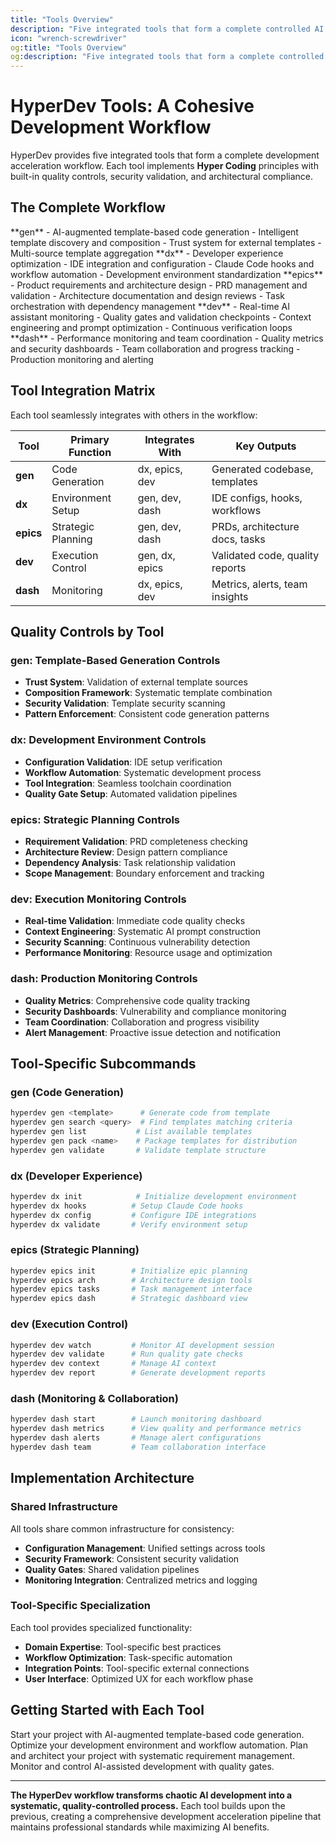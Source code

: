 ```yaml
---
title: "Tools Overview"
description: "Five integrated tools that form a complete controlled AI development workflow - from project kickstart to production monitoring."
icon: "wrench-screwdriver"
og:title: "Tools Overview"
og:description: "Five integrated tools that form a complete controlled AI development workflow - from project kickstart to production monitoring."
---
```


# HyperDev Tools: A Cohesive Development Workflow

HyperDev provides five integrated tools that form a complete development acceleration workflow. Each tool implements **Hyper Coding** principles with built-in quality controls, security validation, and architectural compliance.

## The Complete Workflow

<Steps>
  <Step title="1. Project Kickstart" icon="rocket">
    **gen** - AI-augmented template-based code generation
    - Intelligent template discovery and composition
    - Trust system for external templates
    - Multi-source template aggregation
  </Step>
  <Step title="2. Setup Customization" icon="settings">
    **dx** - Developer experience optimization
    - IDE integration and configuration
    - Claude Code hooks and workflow automation
    - Development environment standardization
  </Step>
  <Step title="3. Strategic Planning" icon="map">
    **epics** - Product requirements and architecture design
    - PRD management and validation
    - Architecture documentation and design reviews
    - Task orchestration with dependency management
  </Step>
  <Step title="4. Execution Control" icon="play">
    **dev** - Real-time AI assistant monitoring
    - Quality gates and validation checkpoints
    - Context engineering and prompt optimization
    - Continuous verification loops
  </Step>
  <Step title="5. Monitoring & Collaboration" icon="chart-bar">
    **dash** - Performance monitoring and team coordination
    - Quality metrics and security dashboards
    - Team collaboration and progress tracking
    - Production monitoring and alerting
  </Step>
</Steps>

## Tool Integration Matrix

Each tool seamlessly integrates with others in the workflow:

| Tool | Primary Function | Integrates With | Key Outputs |
|------|------------------|-----------------|-------------|
| **gen** | Code Generation | dx, epics, dev | Generated codebase, templates |
| **dx** | Environment Setup | gen, dev, dash | IDE configs, hooks, workflows |
| **epics** | Strategic Planning | gen, dev, dash | PRDs, architecture docs, tasks |
| **dev** | Execution Control | gen, dx, epics | Validated code, quality reports |
| **dash** | Monitoring | dx, epics, dev | Metrics, alerts, team insights |

## Quality Controls by Tool

### gen: Template-Based Generation Controls
- **Trust System**: Validation of external template sources
- **Composition Framework**: Systematic template combination
- **Security Validation**: Template security scanning
- **Pattern Enforcement**: Consistent code generation patterns

### dx: Development Environment Controls  
- **Configuration Validation**: IDE setup verification
- **Workflow Automation**: Systematic development process
- **Tool Integration**: Seamless toolchain coordination
- **Quality Gate Setup**: Automated validation pipelines

### epics: Strategic Planning Controls
- **Requirement Validation**: PRD completeness checking
- **Architecture Review**: Design pattern compliance
- **Dependency Analysis**: Task relationship validation
- **Scope Management**: Boundary enforcement and tracking

### dev: Execution Monitoring Controls
- **Real-time Validation**: Immediate code quality checks
- **Context Engineering**: Systematic AI prompt construction
- **Security Scanning**: Continuous vulnerability detection
- **Performance Monitoring**: Resource usage and optimization

### dash: Production Monitoring Controls
- **Quality Metrics**: Comprehensive code quality tracking
- **Security Dashboards**: Vulnerability and compliance monitoring
- **Team Coordination**: Collaboration and progress visibility
- **Alert Management**: Proactive issue detection and notification

## Tool-Specific Subcommands

### gen (Code Generation)
```bash
hyperdev gen <template>      # Generate code from template
hyperdev gen search <query>  # Find templates matching criteria
hyperdev gen list           # List available templates
hyperdev gen pack <name>    # Package templates for distribution
hyperdev gen validate       # Validate template structure
```

### dx (Developer Experience)
```bash
hyperdev dx init            # Initialize development environment
hyperdev dx hooks          # Setup Claude Code hooks
hyperdev dx config         # Configure IDE integrations
hyperdev dx validate       # Verify environment setup
```

### epics (Strategic Planning)
```bash
hyperdev epics init        # Initialize epic planning
hyperdev epics arch        # Architecture design tools
hyperdev epics tasks       # Task management interface
hyperdev epics dash        # Strategic dashboard view
```

### dev (Execution Control)
```bash
hyperdev dev watch         # Monitor AI development session
hyperdev dev validate      # Run quality gate checks
hyperdev dev context       # Manage AI context
hyperdev dev report        # Generate development reports
```

### dash (Monitoring & Collaboration)
```bash
hyperdev dash start        # Launch monitoring dashboard
hyperdev dash metrics      # View quality and performance metrics
hyperdev dash alerts       # Manage alert configurations
hyperdev dash team         # Team collaboration interface
```

## Implementation Architecture

### Shared Infrastructure
All tools share common infrastructure for consistency:
- **Configuration Management**: Unified settings across tools
- **Security Framework**: Consistent security validation
- **Quality Gates**: Shared validation pipelines
- **Monitoring Integration**: Centralized metrics and logging

### Tool-Specific Specialization
Each tool provides specialized functionality:
- **Domain Expertise**: Tool-specific best practices
- **Workflow Optimization**: Task-specific automation
- **Integration Points**: Tool-specific external connections
- **User Interface**: Optimized UX for each workflow phase

## Getting Started with Each Tool

<Columns cols={2}>
  <Card
    title="gen: Code Generation"
    icon="code"
    href="/tools/gen"
  >
    Start your project with AI-augmented template-based code generation.
  </Card>
  <Card
    title="dx: Developer Experience"
    icon="wrench"
    href="/tools/dx"
  >
    Optimize your development environment and workflow automation.
  </Card>
  <Card
    title="epics: Strategic Planning"
    icon="sitemap"
    href="/tools/epics"
  >
    Plan and architect your project with systematic requirement management.
  </Card>
  <Card
    title="dev: Execution Control"
    icon="terminal"
    href="/tools/dev"
  >
    Monitor and control AI-assisted development with quality gates.
  </Card>
</Columns>

---

**The HyperDev workflow transforms chaotic AI development into a systematic, quality-controlled process.** Each tool builds upon the previous, creating a comprehensive development acceleration pipeline that maintains professional standards while maximizing AI benefits.